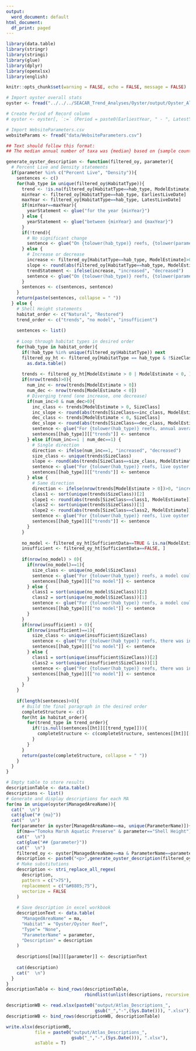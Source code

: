 ```yaml
---
output:
  word_document: default
html_document:
  df_print: paged
---
```


```r
library(data.table)
library(stringr)
library(stringi)
library(glue)
library(dplyr)
library(openxlsx)
library(english)

knitr::opts_chunk$set(warning = FALSE, echo = FALSE, message = FALSE)

# Import oyster overall stats
oyster <- fread("../../../SEACAR_Trend_Analyses/Oyster/output/Oyster_All_GLMM_Stats.txt") %>% distinct()

# Create Period of Record column
# oyster <- oyster[, `:=` (Period = paste0(EarliestYear, " - ", LatestYear))]

# Import WebsiteParameters.csv
websiteParams <- fread("data/WebsiteParameters.csv")

```

```r
## Text should follow this format:
## The median annual number of taxa was {median} based on {sample count} observations collected by {gear type} between {start year} and {end year}.
```

```r
generate_oyster_description <- function(filtered_oy, parameter){
  # Percent Live and Density statements
  if(parameter %in% c("Percent Live", "Density")){
    sentences <- c()
    for(hab_type in unique(filtered_oy$HabitatType)){
      trend <- !is.na(filtered_oy[HabitatType==hab_type, ModelEstimate])
      minYear <- filtered_oy[HabitatType==hab_type, EarliestLiveDate]
      maxYear <- filtered_oy[HabitatType==hab_type, LatestLiveDate]
      if(minYear==maxYear){
        yearStatement <- glue("for the year {minYear}")
      } else {
        yearStatement <- glue("between {minYear} and {maxYear}")
      }
      if(!trend){
        # No significant change
        sentence <- glue("On {tolower(hab_type)} reefs, {tolower(parameter)} showed no detectable trend {yearStatement}.")
      } else {
        # Increase or decrease
        increase <- filtered_oy[HabitatType==hab_type, ModelEstimate]>0
        slope <- round(abs(filtered_oy[HabitatType==hab_type, ModelEstimate]),2)
        trendStatement <- ifelse(increase, "increased", "decreased")
        sentence <- glue("On {tolower(hab_type)} reefs, {tolower(parameter)} {trendStatement} by an average of {slope}% per year.")
      }
      sentences <- c(sentences, sentence)
    }
    return(paste(sentences, collapse = " "))
  } else {
    # Shell Height statements
    habitat_order <- c("Natural", "Restored")
    trend_order <- c("trends", "no model", "insufficient")
    
    sentences <- list()
    
    # Loop through habitat types in desired order
    for(hab_type in habitat_order){
      if(!hab_type %in% unique(filtered_oy$HabitatType)) next
      filtered_oy_ht <- filtered_oy[HabitatType == hab_type & !SizeClass == "" & ShellType == "Live Oyster Shells", ] %>%
        as.data.table()
      
      trends <- filtered_oy_ht[ModelEstimate > 0 | ModelEstimate < 0, ]
      if(nrow(trends)>0){
        num_inc <- nrow(trends[ModelEstimate > 0])
        num_dec <- nrow(trends[ModelEstimate < 0])
        # Diverging trend (one increase, one decrease)
        if(num_inc>0 & num_dec>0){
          inc_class <- trends[ModelEstimate > 0, SizeClass]
          inc_slope <- round(abs(trends[SizeClass==inc_class, ModelEstimate]),2)
          dec_class <- trends[ModelEstimate < 0, SizeClass]
          dec_slope <- round(abs(trends[SizeClass==dec_class, ModelEstimate]),2)
          sentence <- glue("For {tolower(hab_type)} reefs, annual average live oyster shell height in the {inc_class} size class increased by {inc_slope}mm per year, and it decreased by {dec_slope}mm per year in the {dec_class} size class.")
          sentences[[hab_type]][["trends"]] <- sentence
        } else if(num_inc==1 | num_dec==1) {
          # Single direction
          direction <- ifelse(num_inc==1, "increased", "decreased")
          size_class <- unique(trends$SizeClass)
          slope <- round(abs(trends[SizeClass==size_class, ModelEstimate]),2)
          sentence <- glue("For {tolower(hab_type)} reefs, live oyster shell height in the {size_class} size class {direction} annually by {slope}mm on average.")
          sentences[[hab_type]][["trends"]] <- sentence
        } else {
          # Same direction
          direction <- ifelse(nrow(trends[ModelEstimate > 0])>0, "increased", "decreased")
          class1 <- sort(unique(trends$SizeClass))[2]
          slope1 <- round(abs(trends[SizeClass==class1, ModelEstimate]),2)
          class2 <- sort(unique(trends$SizeClass))[1]
          slope2 <- round(abs(trends[SizeClass==class2, ModelEstimate]),2)
          sentence <- glue("For {tolower(hab_type)} reefs, live oyster shell height in the {class1} and {class2} size classes {direction} annually by {slope1}mm and {slope2}mm on average, respectively.")
          sentences[[hab_type]][["trends"]] <- sentence      
        }
      }
      
      no_model <- filtered_oy_ht[SufficientData==TRUE & is.na(ModelEstimate), ]
      insufficient <- filtered_oy_ht[SufficientData==FALSE, ]
      
      if(nrow(no_model) > 0){
        if(nrow(no_model)==1){
          size_class <- unique(no_model$SizeClass)
          sentence <- glue("For {tolower(hab_type)} reefs, a model could not be fitted for live oysters in the {size_class} size class.")
          sentences[[hab_type]][["no model"]] <- sentence
        } else {
          class1 = sort(unique(no_model$SizeClass))[2]
          class2 = sort(unique(no_model$SizeClass))[1]
          sentence <- glue("For {tolower(hab_type)} reefs, a model could not be fitted for live oysters in either the {class1} or the {class2} size class.")
          sentences[[hab_type]][["no model"]] <- sentence
        }
      }
      if(nrow(insufficient) > 0){
        if(nrow(insufficient)==1){
          size_class <- unique(insufficient$SizeClass)
          sentence <- glue("For {tolower(hab_type)} reefs, there was insufficient data to calculate a trend for live oysters in the {size_class} size class.")
          sentences[[hab_type]][["no model"]] <- sentence
        } else {
          class1 = sort(unique(insufficient$SizeClass))[2]
          class2 = sort(unique(insufficient$SizeClass))[1]
          sentence <- glue("For {tolower(hab_type)} reefs, there was insufficient data to calculate a trend for live oysters in either the {class1} or the {class2} size class.")
          sentences[[hab_type]][["no model"]] <- sentence
        }
      }
    }
    
    if(length(sentences)>0){
      # Build the final paragraph in the desired order
      completeStructure <- c()
      for(ht in habitat_order){
        for(trend_type in trend_order){
          if(!is.null(sentences[[ht]][[trend_type]])){
            completeStructure <- c(completeStructure, sentences[[ht]][[trend_type]])
          }
        }
      }
      return(paste(completeStructure, collapse = " "))      
    }
  }
}
```

```r
# Empty table to store results
descriptionTable <- data.table()
descriptions <- list()
# Generate and display descriptions for each MA
for(ma in unique(oyster$ManagedAreaName)){
  cat("  \n")
  cat(glue("# {ma}"))
  cat("  \n")
  for(parameter in oyster[ManagedAreaName==ma, unique(ParameterName)]){
    if(ma=="Tomoka Marsh Aquatic Preserve" & parameter=="Shell Height") next
    cat("  \n")
    cat(glue("## {parameter}"))
    cat("  \n")
    filtered_oy <- oyster[ManagedAreaName==ma & ParameterName==parameter, ]
    description <- paste0("<p>",generate_oyster_description(filtered_oy, parameter),"</p>")
    # Make substitutions
    description <- stri_replace_all_regex(
      description,
      pattern = c(">75"),
      replacement = c("&#8805;75"),
      vectorize = FALSE
    )
    
    # Save description in excel workbook
    descriptionText <- data.table(
      "ManagedAreaName" = ma,
      "Habitat" = "Oyster/Oyster Reef",
      "Type"= "None",
      "ParameterName" = parameter,
      "Description" = description
    )
    
    descriptions[[ma]][[parameter]] <- descriptionText
    
    cat(description)
    cat("  \n")
  }
}
descriptionTable <- bind_rows(descriptionTable, 
                              rbindlist(unlist(descriptions, recursive = FALSE), use.names = TRUE, fill = TRUE))

descriptionWB <- read.xlsx(paste0("output/Atlas_Descriptions_",
                                  gsub("_","-",(Sys.Date())), ".xlsx"))
descriptionWB <- bind_rows(descriptionWB, descriptionTable)

write.xlsx(descriptionWB,
           file = paste0("output/Atlas_Descriptions_",
                         gsub("_","-",(Sys.Date())), ".xlsx"),
           asTable = T)
```
